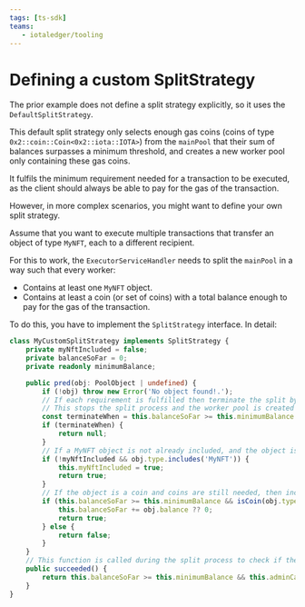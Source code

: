 ```yaml
---
tags: [ts-sdk]
teams:
   - iotaledger/tooling
---
```


# Defining a custom SplitStrategy

<Beta/>

The prior example does not define a split strategy explicitly, so it uses the
`DefaultSplitStrategy`.

This default split strategy only selects enough gas coins (coins of type
`0x2::coin::Coin<0x2::iota::IOTA>`) from the `mainPool` that their sum of balances surpasses a minimum
threshold, and creates a new worker pool only containing these gas coins.

It fulfils the minimum requirement needed for a transaction to be executed, as the client should
always be able to pay for the gas of the transaction.

However, in more complex scenarios, you might want to define your own split strategy.

Assume that you want to execute multiple transactions that transfer an object of type `MyNFT`,
each to a different recipient.

For this to work, the `ExecutorServiceHandler` needs to split the `mainPool` in a way such that
every worker:

-   Contains at least one `MyNFT` object.
-   Contains at least a coin (or set of coins) with a total balance enough to pay for the gas of the
    transaction.

To do this, you have to implement the `SplitStrategy` interface. In detail:

```ts
class MyCustomSplitStrategy implements SplitStrategy {
    private myNftIncluded = false;
    private balanceSoFar = 0;
    private readonly minimumBalance;

    public pred(obj: PoolObject | undefined) {
        if (!obj) throw new Error('No object found!.');
        // If each requirement is fulfilled then terminate the split by returning null
        // This stops the split process and the worker pool is created
        const terminateWhen = this.balanceSoFar >= this.minimumBalance && this.myNftIncluded;
        if (terminateWhen) {
            return null;
        }
        // If a MyNFT object is not already included, and the object is a MyNFT, then include it
        if (!myNftIncluded && obj.type.includes('MyNFT')) {
            this.myNftIncluded = true;
            return true;
        }
        // If the object is a coin and coins are still needed, then include it to the new pool
        if (this.balanceSoFar >= this.minimumBalance && isCoin(obj.type)) {
            this.balanceSoFar += obj.balance ?? 0;
            return true;
        } else {
            return false;
        }
    }
    // This function is called during the split process to check if the split was successful
    public succeeded() {
        return this.balanceSoFar >= this.minimumBalance && this.adminCapIncluded;
    }
}
```
